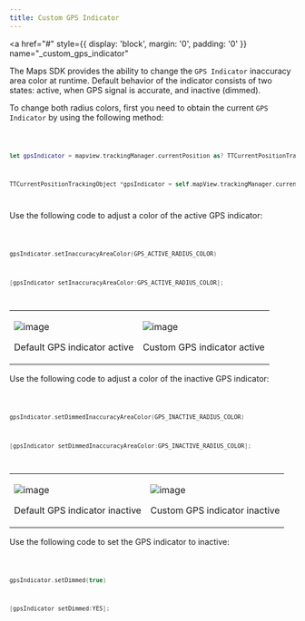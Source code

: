 ```yaml
---
title: Custom GPS Indicator
---
```


<a
  href="#"
  style={{ display: 'block', margin: '0', padding: '0' }}
  name="_custom_gps_indicator"
></a>

The Maps SDK provides the ability to change the `GPS Indicator` inaccuracy area color at runtime.
Default behavior of the indicator consists of two states: active, when GPS signal is accurate, and
inactive (dimmed).

To change both radius colors, first you need to obtain the current `GPS Indicator` by using the
following method:

<Code>

```swift
let gpsIndicator = mapview.trackingManager.currentPosition as? TTCurrentPositionTrackingObject
```

```objectivec
TTCurrentPositionTrackingObject *gpsIndicator = self.mapView.trackingManager.currentPosition
```

</Code>

Use the following code to adjust a color of the active GPS indicator:

<Code>

```swift
gpsIndicator.setInaccuracyAreaColor(GPS_ACTIVE_RADIUS_COLOR)
```

```objectivec
[gpsIndicator setInaccuracyAreaColor:GPS_ACTIVE_RADIUS_COLOR];
```

</Code>

<table>
  <tbody>
    <tr>
      <td>
        <ContentWrapper maxWidth="350px" objectFit="contain">
          <p>
            <img src="../images/gps_indicator_default_active.png" alt="image" />
          </p>
        </ContentWrapper>
        <p>Default GPS indicator active</p>
      </td>
      <td>
        <ContentWrapper maxWidth="350px" objectFit="contain">
          <p>
            <img src="../images/gps_indicator_active.png" alt="image" />
          </p>
        </ContentWrapper>
        <p>Custom GPS indicator active</p>
      </td>
    </tr>
  </tbody>
</table>

Use the following code to adjust a color of the inactive GPS indicator:

<Code>

```swift
gpsIndicator.setDimmedInaccuracyAreaColor(GPS_INACTIVE_RADIUS_COLOR)
```

```objectivec
[gpsIndicator setDimmedInaccuracyAreaColor:GPS_INACTIVE_RADIUS_COLOR];
```

</Code>

<table>
  <tbody>
    <tr>
      <td>
        <ContentWrapper maxWidth="350px" objectFit="contain">
          <p>
            <img
              src="../images/gps_indicator_default_inactive.png"
              alt="image"
            />
          </p>
        </ContentWrapper>
        <p>Default GPS indicator inactive</p>
      </td>
      <td>
        <ContentWrapper maxWidth="350px" objectFit="contain">
          <p>
            <img src="../images/gps_indicator_inactive.png" alt="image" />
          </p>
        </ContentWrapper>
        <p>Custom GPS indicator inactive</p>
      </td>
    </tr>
  </tbody>
</table>

Use the following code to set the GPS indicator to inactive:

<Code>

```swift
gpsIndicator.setDimmed(true)
```

```objectivec
[gpsIndicator setDimmed:YES];
```

</Code>